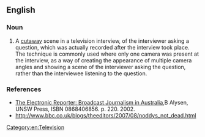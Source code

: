 ==English==

===Noun===
{{en-noun}}

# A [[cutaway]] scene in a television interview, of the interviewer asking a question, which was actually recorded after the interview took place.  The technique is commonly used where only one camera was present at the interview, as a way of creating the appearance of multiple camera angles and showing a scene of the interviewer asking the question, rather than the interviewee listening to the question.

===References===
* [http://books.google.com/books?id=Kh6iGKS6Xo8C&pg=PA220&dq=%22reverse+question The Electronic Reporter: Broadcast Journalism in Australia],B Alysen, UNSW Press, ISBN 0868406856. p. 220.  2002.
* http://www.bbc.co.uk/blogs/theeditors/2007/08/noddys_not_dead.html

[[Category:en:Television]]